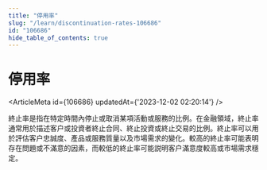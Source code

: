 ```yaml
---
title: "停用率"
slug: "/learn/discontinuation-rates-106686"
id: "106686"
hide_table_of_contents: true
---
```



# 停用率

<ArticleMeta id={106686} updatedAt={'2023-12-02 02:20:14'} />
<div className='border-solid border-b border-t-0 my-4 border-[var(--ifm-color-gray-300)]' />

終止率是指在特定時間內停止或取消某項活動或服務的比例。在金融領域，終止率通常用於描述客户或投資者終止合同、終止投資或終止交易的比例。終止率可以用於評估客户忠誠度、產品或服務質量以及市場需求的變化。較高的終止率可能表明存在問題或不滿意的因素，而較低的終止率可能説明客户滿意度較高或市場需求穩定。
